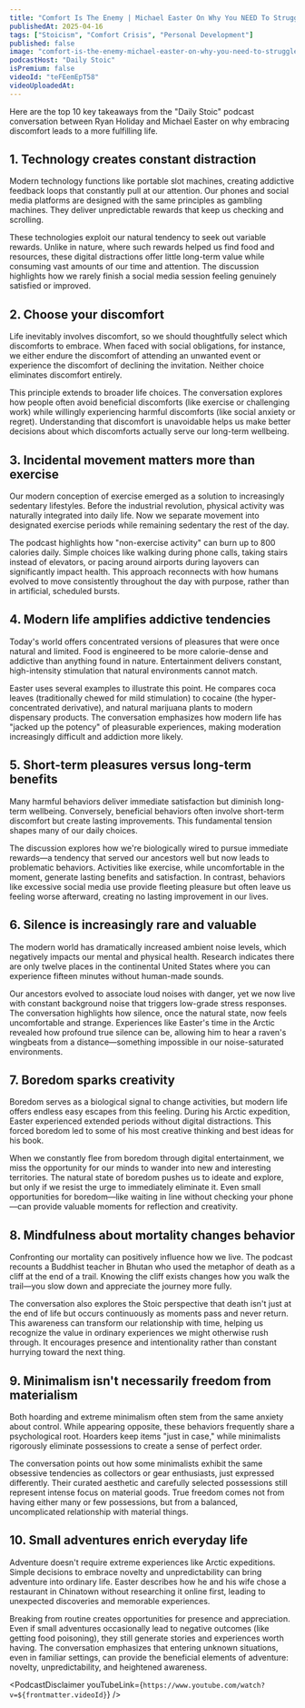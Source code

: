 ```yaml
---
title: "Comfort Is The Enemy | Michael Easter On Why You NEED To Struggle"
publishedAt: 2025-04-16
tags: ["Stoicism", "Comfort Crisis", "Personal Development"]
published: false
image: "comfort-is-the-enemy-michael-easter-on-why-you-need-to-struggle.jpg"
podcastHost: "Daily Stoic"
isPremium: false
videoId: "teFEemEpT58"
videoUploadedAt: 
---
```



<PodcastSummaryPageLayout frontmatter={frontmatter}>

Here are the top 10 key takeaways from the "Daily Stoic" podcast conversation between Ryan Holiday and Michael Easter on why embracing discomfort leads to a more fulfilling life.

## 1. Technology creates constant distraction
Modern technology functions like portable slot machines, creating addictive feedback loops that constantly pull at our attention. Our phones and social media platforms are designed with the same principles as gambling machines. They deliver unpredictable rewards that keep us checking and scrolling.

These technologies exploit our natural tendency to seek out variable rewards. Unlike in nature, where such rewards helped us find food and resources, these digital distractions offer little long-term value while consuming vast amounts of our time and attention. The discussion highlights how we rarely finish a social media session feeling genuinely satisfied or improved.

## 2. Choose your discomfort
Life inevitably involves discomfort, so we should thoughtfully select which discomforts to embrace. When faced with social obligations, for instance, we either endure the discomfort of attending an unwanted event or experience the discomfort of declining the invitation. Neither choice eliminates discomfort entirely.

This principle extends to broader life choices. The conversation explores how people often avoid beneficial discomforts (like exercise or challenging work) while willingly experiencing harmful discomforts (like social anxiety or regret). Understanding that discomfort is unavoidable helps us make better decisions about which discomforts actually serve our long-term wellbeing.

## 3. Incidental movement matters more than exercise
Our modern conception of exercise emerged as a solution to increasingly sedentary lifestyles. Before the industrial revolution, physical activity was naturally integrated into daily life. Now we separate movement into designated exercise periods while remaining sedentary the rest of the day.

The podcast highlights how "non-exercise activity" can burn up to 800 calories daily. Simple choices like walking during phone calls, taking stairs instead of elevators, or pacing around airports during layovers can significantly impact health. This approach reconnects with how humans evolved to move consistently throughout the day with purpose, rather than in artificial, scheduled bursts.

## 4. Modern life amplifies addictive tendencies
Today's world offers concentrated versions of pleasures that were once natural and limited. Food is engineered to be more calorie-dense and addictive than anything found in nature. Entertainment delivers constant, high-intensity stimulation that natural environments cannot match.

Easter uses several examples to illustrate this point. He compares coca leaves (traditionally chewed for mild stimulation) to cocaine (the hyper-concentrated derivative), and natural marijuana plants to modern dispensary products. The conversation emphasizes how modern life has "jacked up the potency" of pleasurable experiences, making moderation increasingly difficult and addiction more likely.

## 5. Short-term pleasures versus long-term benefits
Many harmful behaviors deliver immediate satisfaction but diminish long-term wellbeing. Conversely, beneficial behaviors often involve short-term discomfort but create lasting improvements. This fundamental tension shapes many of our daily choices.

The discussion explores how we're biologically wired to pursue immediate rewards—a tendency that served our ancestors well but now leads to problematic behaviors. Activities like exercise, while uncomfortable in the moment, generate lasting benefits and satisfaction. In contrast, behaviors like excessive social media use provide fleeting pleasure but often leave us feeling worse afterward, creating no lasting improvement in our lives.

## 6. Silence is increasingly rare and valuable
The modern world has dramatically increased ambient noise levels, which negatively impacts our mental and physical health. Research indicates there are only twelve places in the continental United States where you can experience fifteen minutes without human-made sounds.

Our ancestors evolved to associate loud noises with danger, yet we now live with constant background noise that triggers low-grade stress responses. The conversation highlights how silence, once the natural state, now feels uncomfortable and strange. Experiences like Easter's time in the Arctic revealed how profound true silence can be, allowing him to hear a raven's wingbeats from a distance—something impossible in our noise-saturated environments.

## 7. Boredom sparks creativity
Boredom serves as a biological signal to change activities, but modern life offers endless easy escapes from this feeling. During his Arctic expedition, Easter experienced extended periods without digital distractions. This forced boredom led to some of his most creative thinking and best ideas for his book.

When we constantly flee from boredom through digital entertainment, we miss the opportunity for our minds to wander into new and interesting territories. The natural state of boredom pushes us to ideate and explore, but only if we resist the urge to immediately eliminate it. Even small opportunities for boredom—like waiting in line without checking your phone—can provide valuable moments for reflection and creativity.

## 8. Mindfulness about mortality changes behavior
Confronting our mortality can positively influence how we live. The podcast recounts a Buddhist teacher in Bhutan who used the metaphor of death as a cliff at the end of a trail. Knowing the cliff exists changes how you walk the trail—you slow down and appreciate the journey more fully.

The conversation also explores the Stoic perspective that death isn't just at the end of life but occurs continuously as moments pass and never return. This awareness can transform our relationship with time, helping us recognize the value in ordinary experiences we might otherwise rush through. It encourages presence and intentionality rather than constant hurrying toward the next thing.

## 9. Minimalism isn't necessarily freedom from materialism
Both hoarding and extreme minimalism often stem from the same anxiety about control. While appearing opposite, these behaviors frequently share a psychological root. Hoarders keep items "just in case," while minimalists rigorously eliminate possessions to create a sense of perfect order.

The conversation points out how some minimalists exhibit the same obsessive tendencies as collectors or gear enthusiasts, just expressed differently. Their curated aesthetic and carefully selected possessions still represent intense focus on material goods. True freedom comes not from having either many or few possessions, but from a balanced, uncomplicated relationship with material things.

## 10. Small adventures enrich everyday life
Adventure doesn't require extreme experiences like Arctic expeditions. Simple decisions to embrace novelty and unpredictability can bring adventure into ordinary life. Easter describes how he and his wife chose a restaurant in Chinatown without researching it online first, leading to unexpected discoveries and memorable experiences.

Breaking from routine creates opportunities for presence and appreciation. Even if small adventures occasionally lead to negative outcomes (like getting food poisoning), they still generate stories and experiences worth having. The conversation emphasizes that entering unknown situations, even in familiar settings, can provide the beneficial elements of adventure: novelty, unpredictability, and heightened awareness.

<PodcastDisclaimer youTubeLink={`https://www.youtube.com/watch?v=${frontmatter.videoId}`} />

</PodcastSummaryPageLayout>
